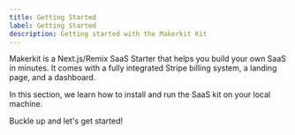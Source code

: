 ```yaml
---
title: Getting Started
label: Getting Started
description: Getting started with the Makerkit Kit
---
```


Makerkit is a Next.js/Remix SaaS Starter that helps you build your own SaaS in minutes. It comes with a fully integrated Stripe billing system, a landing page, and a dashboard.

In this section, we learn how to install and run the SaaS kit on your local
machine.

Buckle up and let's get started!